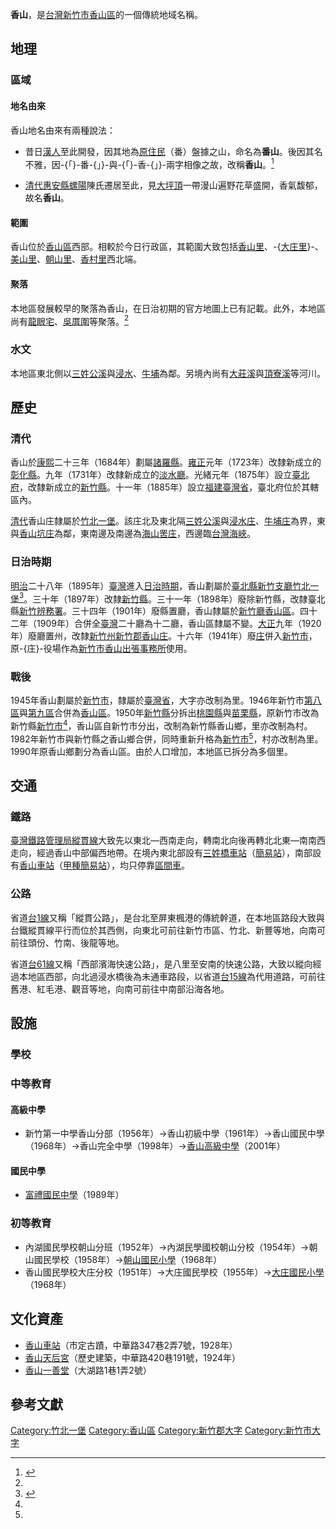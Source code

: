 {{noteTA
|1 = zh-cn:庄; zh-hk:庄; zh-tw:庄;
}}
'''香山'''，是[[台灣|台灣]][[新竹市|新竹市]][[香山區|香山區]]的一個傳統地域名稱。

==地理==
===區域===
====地名由來====
香山地名由來有兩種說法：

*昔日[[漢人|漢人]]至此開發，因其地為[[臺灣原住民族|原住民]]（番）盤據之山，命名為'''番山'''。後因其名不雅，因-{「}-番-{」}-與-{「}-香-{」}-兩字相像之故，改稱'''香山'''。<ref name="新竹縣志續修（民國四十一年至八十年）">{{cite book|author=[[周浩治|周浩治]] |title=《新竹縣志續修（民國四十一年至八十年）》|year=2008 |publisher=[[新竹縣政府|新竹縣政府]] |isbn=9789860155143 }}</ref>{{Rp|578}}

*[[清代|清代]][[惠安縣|惠安縣]][[螺陽|螺陽]]陳氏遷居至此，見[[大坪頂_(新竹市)|大坪頂]]一帶漫山遍野花草盛開，香氣馥郁，故名'''香山'''。

====範圍====
香山位於[[香山區|香山區]]西部。相較於今日行政區，其範圍大致包括[[香山里|香山里]]、-{[[大庄里|大庄里]]}-、[[美山里|美山里]]、[[朝山里|朝山里]]、[[香村里|香村里]]西北端。

====聚落====
本地區發展較早的聚落為香山，在日治初期的官方地圖上已有記載。此外，本地區尚有[[龍眼宅|龍眼宅]]、[[吳厝圍|吳厝圍]]等聚落。<ref name="新竹縣志續修（民國四十一年至八十年）"/>{{Rp|528}}

===水文===
本地區東北側以[[三姓公溪|三姓公溪]]與[[浸水_(新竹市)|浸水]]、[[牛埔_(新竹市)|牛埔]]為鄰。另境內尚有[[大莊溪|大莊溪]]與[[頂寮溪|頂寮溪]]等河川。

==歷史==
===清代===
{{Multiple image
|align=right
|direction = vertical 
|width = 240
|image1 =臺鐵香山車站全景.jpg
|caption1 =[[香山車站_(臺灣)|香山車站]]。
|image2 =香山天后宮近景.jpg
|caption2 =[[香山天后宮|香山天后宮]]。
}}
香山於[[康熙|康熙]]二十三年（1684年）劃屬[[諸羅縣|諸羅縣]]。[[雍正|雍正]]元年（1723年）改隸新成立的[[彰化縣_(清朝)|彰化縣]]。九年（1731年）改隸新成立的[[淡水廳|淡水廳]]。光緒元年（1875年）設立[[臺北府|臺北府]]，改隸新成立的[[新竹縣_(清朝)|新竹縣]]。十一年（1885年）設立[[福建臺灣省|福建臺灣省]]，臺北府位於其轄區內。

[[清代|清代]]香山庄隸屬於[[竹北一堡|竹北一堡]]。該庄北及東北隔[[三姓公溪|三姓公溪]]與[[浸水_(新竹市)|浸水庄]]、[[牛埔_(新竹市)|牛埔庄]]為界，東與[[香山坑庄|香山坑庄]]為鄰，東南邊及南邊為[[海山罟庄|海山罟庄]]，西邊臨[[台灣海峽|台灣海峽]]。

===日治時期===
[[明治|明治]]二十八年（1895年）[[臺灣|臺灣]]進入[[台灣日治時期|日治時期]]，香山劃屬於[[臺北縣_(日治時期)|臺北縣]][[新竹支廳|新竹支廳]][[竹北一堡|竹北一堡]]<ref name="台灣的古蹟：北台灣">{{cite book|author=[[李泰昌|李泰昌]]、[[李敏子|李敏子]]、[[何良正|何良正]]、[[吳瑞益|吳瑞益]]、[[金梅玲|金梅玲]]、[[陳輝陽_(台灣)|陳輝陽]]、[[崔靜萍|崔靜萍]]、[[蔡學忠|蔡學忠]] |title=《台灣的古蹟：北台灣》|year=2004 |publisher=遠足文化|isbn=9867630521}}</ref>{{Rp|148}}。三十年（1897年）改隸[[新竹縣_(日治時期)|新竹縣]]。三十一年（1898年）廢除新竹縣，改隸臺北縣[[新竹辨務署|新竹辨務署]]。三十四年（1901年）廢縣置廳，香山隸屬於[[新竹廳|新竹廳]][[香山區_(新竹廳)|香山區]]。四十二年（1909年）合併全[[臺灣|臺灣]]二十廳為十二廳，香山區隸屬不變。[[大正|大正]]九年（1920年）廢廳置州，改隸[[新竹州|新竹州]][[新竹郡|新竹郡]][[香山庄|香山庄]]。十六年（1941年）廢[[庄|庄]]併入[[新竹市_(州轄市)|新竹市]]，原-{庄}-役場作為[[新竹市香山出張事務所|新竹市香山出張事務所]]使用。

===戰後===
1945年香山劃屬於[[新竹市_(1945年－1950年)|新竹市]]，隸屬於[[臺灣省|臺灣省]]，大字亦改制為里。1946年新竹市[[第八區|第八區]]與[[第九區_(新竹市)|第九區]]合併為[[香山區|香山區]]。1950年[[新竹縣|新竹縣]]分拆出[[桃園縣|桃園縣]]與[[苗栗縣|苗栗縣]]，原新竹市改為新竹縣[[新竹市_(縣轄市)|新竹市]]<ref name="台灣的古蹟：北台灣"/>{{Rp|148}}，香山區自新竹市分出，改制為新竹縣香山鄉，里亦改制為村。1982年新竹市與新竹縣之香山鄉合併，同時重新升格為[[新竹市|新竹市]]<ref name="台灣的古蹟：北台灣"/>{{Rp|148}}，村亦改制為里。1990年原香山鄉劃分為香山區。由於人口增加，本地區已拆分為多個里。

==交通==
===鐵路===
[[臺灣鐵路管理局|臺灣鐵路管理局]][[縱貫線_(北段)|縱貫線]]大致先以東北—西南走向，轉南北向後再轉北北東—南南西走向，經過香山中部偏西地帶。在境內東北部設有[[三姓橋車站|三姓橋車站]]（[[簡易站|簡易站]]），南部設有[[香山車站|香山車站]]（[[甲種簡易站|甲種簡易站]]），均只停靠[[臺鐵區間車|區間車]]。

===公路===
省道[[台1線|台1線]]又稱「縱貫公路」，是台北至屏東楓港的傳統幹道，在本地區路段大致與台鐵縱貫線平行而位於其西側，向東北可前往新竹市區、竹北、新豐等地，向南可前往頭份、竹南、後龍等地。

省道[[台61線|台61線]]又稱「西部濱海快速公路」，是八里至安南的快速公路，大致以縱向經過本地區西部，向北過浸水橋後為未通車路段，以省道[[台15線|台15線]]為代用道路，可前往舊港、紅毛港、觀音等地，向南可前往中南部沿海各地。

==設施==
===學校===
===中等教育===
====高級中學====
*新竹第一中學香山分部（1956年）→香山初級中學（1961年）→香山國民中學（1968年）→香山完全中學（1998年）→[[香山高級中學|香山高級中學]]（2001年）

====國民中學====
*[[富禮國民中學|富禮國民中學]]（1989年）

===初等教育===
*內湖國民學校朝山分班（1952年）→內湖民學國校朝山分校（1954年）→朝山國民學校（1958年）→[[朝山國民小學|朝山國民小學]]（1968年）
*香山國民學校大庄分校（1951年）→大庄國民學校（1955年）→[[大庄國民小學|大庄國民小學]]（1968年）

==文化資產==
*[[香山車站_(臺灣)|香山車站]]（市定古蹟，中華路347巷2弄7號，1928年）
*[[香山天后宮|香山天后宮]]（歷史建築，中華路420巷191號，1924年）
*[[香山一善堂|香山一善堂]]（大湖路1巷1弄2號）

==參考文獻==
{{reflist}}

{{新竹郡}}
{{新竹市舊町名}}

[[Category:竹北一堡|Category:竹北一堡]]
[[Category:香山區|Category:香山區]]
[[Category:新竹郡大字|Category:新竹郡大字]]
[[Category:新竹市大字|Category:新竹市大字]]